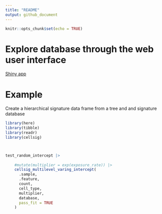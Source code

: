 ```yaml
---
title: "README"
output: github_document
---
```


```r
knitr::opts_chunk$set(echo = TRUE)
```

# Explore database through the web user interface

[Shiny app](https://shiny.wehi.edu.au/khan.k/cellsigdb)

# Example


Create a hierarchical signature data frame from a tree and and signature database

```r
library(here)
library(tibble)
library(readr)
library(cellsig)



test_random_intercept |>
    
    #mutate(multiplier = exp(exposure_rate)) |> 
    cellsig_multilevel_varing_intercept(
      .sample, 
      .feature,
      count, 
      cell_type,
      multiplier, 
      database, 
      pass_fit = TRUE
    )
```

